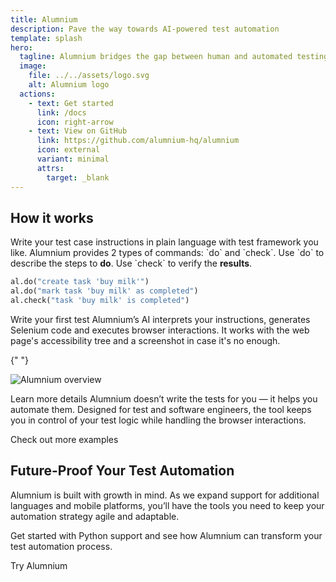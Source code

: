 ```yaml
---
title: Alumnium
description: Pave the way towards AI-powered test automation
template: splash
hero:
  tagline: Alumnium bridges the gap between human and automated testing by using AI to translate your test instructions into executable commands.
  image:
    file: ../../assets/logo.svg
    alt: Alumnium logo
  actions:
    - text: Get started
      link: /docs
      icon: right-arrow
    - text: View on GitHub
      link: https://github.com/alumnium-hq/alumnium
      icon: external
      variant: minimal
      attrs:
        target: _blank
---
```



<IntegratesWith />

<FeaturesBlock />

## How it works

<Card title="Write Human-Readable Instructions" icon="pencil">
  Write your test case instructions in plain language with test framework you like. Alumnium provides 2 types of
  commands: `do` and `check`. Use `do` to describe the steps to <b>do</b>. Use `check` to verify the <b>results</b>.

```python title="todo_test.py"
al.do("create task 'buy milk'")
al.do("mark task 'buy milk' as completed")
al.check("task 'buy milk' is completed")
```

  <LinkButton href="/docs/getting-started/writing-first-test" variant="secondary">Write your first test</LinkButton>
</Card>
<Card title="AI-Powered Test Execution" icon="translate">
  Alumnium’s AI interprets your instructions, generates Selenium code and executes browser interactions. It works with the web page's accessibility tree and a screenshot in case it's no enough.

{" "}

<img src={overview.src} width={overview.width} height={overview.height} alt="Alumnium overview" />

  <LinkButton href="/docs" variant="secondary">Learn more details</LinkButton>
</Card>
<Card title="Engineer-Centric Flexibility" icon="warning">
  Alumnium doesn’t write the tests for you — it helps you automate them. Designed for test and software engineers, the
  tool keeps you in control of your test logic while handling the browser interactions.

  <LinkButton href="https://github.com/alumnium-hq/alumnium/tree/main/examples" icon="external" variant="secondary" target="_blank">Check out more examples</LinkButton>
</Card>

<SupportedBy />

<GetNotified />

## Future-Proof Your Test Automation

Alumnium is built with growth in mind. As we expand support for additional languages and mobile platforms, you’ll have the tools you need to keep your automation strategy agile and adaptable.

Get started with Python support and see how Alumnium can transform your test automation process.

<LinkButton href="/docs/getting-started/installation" variant="secondary">
  Try Alumnium
</LinkButton>
